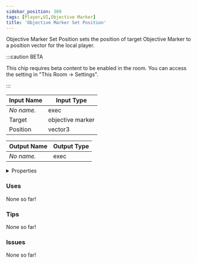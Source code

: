 ```yaml
---
sidebar_position: 389
tags: [Player,UI,Objective Marker]
title: 'Objective Marker Set Position'
---
```


Objective Marker Set Position sets the position of target Objective Marker to a position vector for the local player.

:::caution BETA

This chip requires beta content to be enabled in the room. You can access the setting in "This Room -> Settings".

:::


<EsbSvg />

| Input Name | Input Type |
|-----------|-----------|
| *No name.* | exec |
| Target | objective marker |
| Position | vector3 |

| Output Name | Output Type |
|-----------|-----------|
| *No name.* | exec |


<details>
  <summary>Properties</summary>
  <div>
    <div>
    <table>
      <thead>
        <tr>
          <th>Is beta required?</th>
          <th>✅</th>
        </tr>
        <tr>
          <th>Is this chip a trolling risk?</th>
          <th>❌</th>
        </tr>
        <tr>
          <th>Is this chip a role assignment risk?</th>
          <th>❌</th>
        </tr>
        <tr>
          <th>Chip UUID</th>
          <th>89599e52-1537-4696-91ea-fca1eb0ba26a</th>
        </tr>
      </thead>
    </table>
    </div>
  </div>
</details>

### Uses

None so far!

### Tips

None so far!

### Issues

None so far!